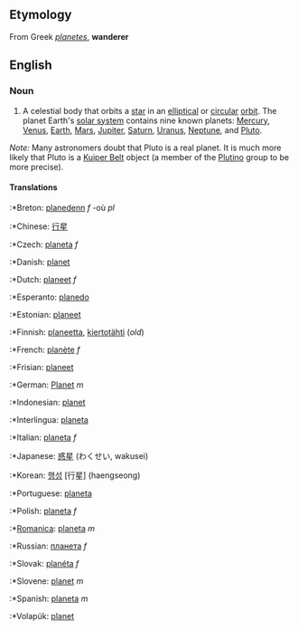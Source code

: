 ==Etymology==
From Greek ''[[planetes]]'', '''wanderer'''

==English==

===Noun===
#A celestial body that orbits a [[star]] in an [[elliptical]] or [[circular]] [[orbit]].  The planet Earth's [[solar system]] contains nine known planets: [[Mercury]], [[Venus]], [[Earth]], [[Mars]], [[Jupiter]], [[Saturn]], [[Uranus]], [[Neptune]], and [[Pluto]].

''Note:'' Many astronomers doubt that Pluto is a real planet. It is much more likely that Pluto is a [[Kuiper Belt]] object (a member of the [[Plutino]] group to be more precise).

====Translations====
:*Breton: [[planedenn]] ''f'' -où ''pl''
:*Chinese: [[行星]]
:*Czech: [[planeta]] ''f''
:*Danish: [[planet]]
:*Dutch: [[planeet]] ''f''
:*Esperanto: [[planedo]]
:*Estonian: [[planeet]]
:*Finnish: [[planeetta]], [[kiertotähti]] (''old'')
:*French: [[planète]] ''f''
:*Frisian: [[planeet]]
:*German: [[Planet]] ''m''
:*Indonesian: [[planet]]
:*Interlingua: [[planeta]]
:*Italian: [[planeta]] ''f''
:*Japanese: [[惑星]] (わくせい, wakusei)
:*Korean: [[행성]] [行星] (haengseong)
:*Portuguese: [[planeta]]
:*Polish: [[planeta]] ''f''
:*[[Romanica]]: [[planeta]] ''m''
:*Russian: [[планета]] ''f''
:*Slovak: [[planéta]] ''f''
:*Slovene: [[planet]] ''m''
:*Spanish: [[planeta]] ''m''
:*Volapük: [[planet]]